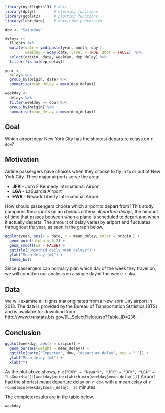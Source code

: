 ```r
library(nycflights13) # data
library(dplyr)        # cleaning functions
library(ggplot2)      # plotting functions
library(lubridate)    # date-time processing

dow <- "Saturday"

delays <-
  flights %>%
  mutate(date = ymd(paste(year, month, day)), 
         weekday = wday(date, label = TRUE, abbr = FALSE)) %>% 
  select(origin, date, weekday, dep_delay) %>%
  filter(!is.na(dep_delay))

year <-
  delays %>% 
  group_by(origin, date) %>% 
  summarise(mean_delay = mean(dep_delay))

weekday <- 
  delays %>%
  filter(weekday == dow) %>%
  group_by(origin) %>%
  summarise(mean_delay = mean(dep_delay))
```

## Goal

Which airport near New York City has the shortest departure delays on `r dow`?

## Motivation

Airline passengers have choices when they choose to fly in to or out of New York City. Three major airports serve the area:

* **JFK** - John F Kennedy International Airport
* **LGA** - LaGuardia Airport
* **EWR** - Newark Liberty International Airport

How should passengers choose which airport to depart from? This study compares the airports on an obvious criteria: _departure delays_, the amount of time that passes between when a plane is scheduled to depart and when it actually departs. The amount of delay varies by ariport and fluctuates throughout the year, as seen in the graph below.

```r
ggplot(year, aes(x = date, y = mean_delay, color = origin)) + 
  geom_point(alpha = 0.2) +
  geom_smooth(se = FALSE) +
  ggtitle("Smoothed daily mean delays") + 
  ylab("Mean delay (m)") + 
  theme_bw()
```


Since passengers can normally plan which day of the week they travel on, we will condition our analysis on a single day of the week: `r dow`.

## Data

We will examine all flights that originated from a New York City airport in 2013. The data is provided by the Bureau of Transportation Statistics (BTS) and is available for download from <http://www.transtats.bts.gov/DL_SelectFields.asp?Table_ID=236>.

## Conclusion

```r
ggplot(weekday, aes(x = origin)) + 
  geom_bar(aes(weight = mean_delay)) +
  ggtitle(paste("Expected", dow, "departure delay", sep = " ")) + 
  ylab("Mean delay (m)") +
  xlab("")
```

As the plot above shows, `r c("EWR" = "Newark", "JFK" = "JFK", "LGA" = "LaGuardia")[[weekday$origin[which.min(weekday$mean_delay)]]]` Airport had the shortest mean departure delay on `r dow`, with a mean delay of `r round(min(weekday$mean_delay), 2)` minutes.

The complete results are in the table below.

```r
weekday
```


